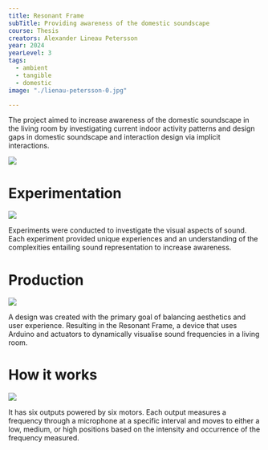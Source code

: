 ```yaml
---
title: Resonant Frame
subTitle: Providing awareness of the domestic soundscape
course: Thesis
creators: Alexander Lineau Petersson
year: 2024
yearLevel: 3
tags:
  - ambient
  - tangible
  - domestic
image: "./lienau-petersson-0.jpg"

---
```



The project aimed to increase awareness of the domestic soundscape in the living room by investigating current indoor activity patterns and design gaps in domestic soundscape and interaction design via implicit interactions.

<MauVideo id="0_2ao4aqov" />

![](./lienau-petersson-1.jpg)

# Experimentation

![](./lienau-petersson-4.jpg)

Experiments were conducted to investigate the visual aspects of sound. Each experiment provided unique experiences and an understanding of the complexities entailing sound representation
to increase awareness.

# Production

![](./lienau-petersson-3.jpg)

A design was created with the primary goal of balancing aesthetics and user experience. Resulting in the Resonant Frame, a device that uses Arduino and actuators to dynamically visualise sound frequencies in a living room.

# How it works

![](./lienau-petersson-2.jpg)

It has six outputs powered by six motors. Each output measures a frequency through a microphone at a specific interval and moves to either a low, medium, or high positions based on the intensity and occurrence of the frequency measured.